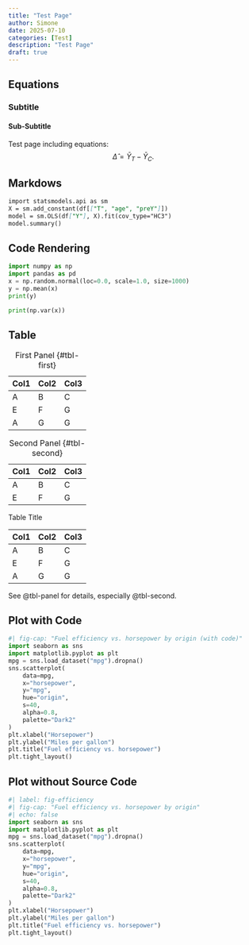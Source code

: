 ```yaml
---
title: "Test Page"
author: Simone
date: 2025-07-10
categories: [Test]
description: "Test Page"
draft: true
---
```


## Equations
### Subtitle
#### Sub-Subtitle

Test page including equations:
$$
\hat{\Delta} = \bar Y_T - \bar Y_C .
$$


## Markdows


```markdown
import statsmodels.api as sm
X = sm.add_constant(df[["T", "age", "preY"]])
model = sm.OLS(df["Y"], X).fit(cov_type="HC3")
model.summary()
```


## Code Rendering


```python
import numpy as np
import pandas as pd
x = np.random.normal(loc=0.0, scale=1.0, size=1000)
y = np.mean(x)
print(y)
```

```python
print(np.var(x))
```


## Table

::: {#tbl-panel layout-ncol=2}
| Col1 | Col2 | Col3 |
|------|------|------|
| A    | B    | C    |
| E    | F    | G    |
| A    | G    | G    |

: First Panel {#tbl-first}

| Col1 | Col2 | Col3 |
|------|------|------|
| A    | B    | C    |
| E    | F    | G    |

: Second Panel {#tbl-second}

Table Title
:::

::: {#tbl-test}
| Col1 | Col2 | Col3 |
|------|------|------|
| A    | B    | C    |
| E    | F    | G    |
| A    | G    | G    |
:::

See @tbl-panel for details, especially @tbl-second.

## Plot with Code


```python
#| fig-cap: "Fuel efficiency vs. horsepower by origin (with code)"
import seaborn as sns
import matplotlib.pyplot as plt
mpg = sns.load_dataset("mpg").dropna()
sns.scatterplot(
    data=mpg,
    x="horsepower",
    y="mpg",
    hue="origin",
    s=40,
    alpha=0.8,
    palette="Dark2"
)
plt.xlabel("Horsepower")
plt.ylabel("Miles per gallon")
plt.title("Fuel efficiency vs. horsepower")
plt.tight_layout()
```


## Plot without Source Code


```python
#| label: fig-efficiency
#| fig-cap: "Fuel efficiency vs. horsepower by origin"
#| echo: false 
import seaborn as sns
import matplotlib.pyplot as plt
mpg = sns.load_dataset("mpg").dropna()
sns.scatterplot(
    data=mpg,
    x="horsepower",
    y="mpg",
    hue="origin",
    s=40,
    alpha=0.8,
    palette="Dark2"
)
plt.xlabel("Horsepower")
plt.ylabel("Miles per gallon")
plt.title("Fuel efficiency vs. horsepower")
plt.tight_layout()
```
